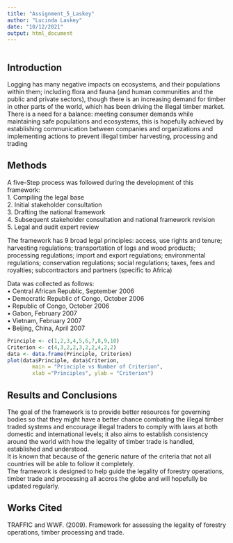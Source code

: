 ---
title: "Assignment_5_Laskey"
author: "Lucinda Laskey"
date: "10/12/2021"
output: html_document
---

```{include=FALSE}
```

## Introduction

Logging has many negative impacts on ecosystems, and their populations within them; including flora and fauna (and human communities and the public and private sectors), though there is an increasing demand for timber in other parts of the world, which has been driving the illegal timber market.     
There is a need for a balance: meeting consumer demands while maintaining safe populations and ecosystems, this is hopefully achieved by establishing communication between companies and organizations and implementing actions to  prevent illegal timber harvesting, processing and trading

## Methods 

A five-Step process was followed during the development of this framework:   
1. Compiling the legal base   
2. Initial stakeholder consultation    
3. Drafting the national framework     
4. Subsequent stakeholder consultation and national framework revision     
5. Legal and audit expert review    
   
The framework has 9 broad legal principles: access, use rights and tenure; harvesting regulations; transportation of logs and wood products; processing regulations; import and export regulations; environmental regulations; conservation regulations; social regulations; taxes, fees and royalties; subcontractors and partners (specific to Africa)  
   
Data was collected as follows:  
• Central African Republic, September 2006   
• Democratic Republic of Congo, October 2006   
• Republic of Congo, October 2006   
• Gabon, February 2007   
• Vietnam, February 2007   
• Beijing, China, April 2007  

```{r}
Principle <- c(1,2,3,4,5,6,7,8,9,10)
Criterion <- c(4,3,2,2,3,2,2,4,2,2)
data <- data.frame(Principle, Criterion)      
plot(data$Principle, data$Criterion,
        main = "Principle vs Number of Criterion", 
        xlab ="Principles", ylab = "Criterion")
```

## Results and Conclusions 

The goal of the framework is to provide better resources for governing bodies so that they might have a better chance combating the illegal timber traded systems and encourage illegal traders to comply with laws at both domestic and international levels; it also aims to establish consistency around the world with how the legality of timber trade is handled, established and understood.   
It is known that because of the generic nature of the criteria that not all countries will be able to follow it completely.    
The framework is designed to help guide the legality of forestry operations, timber trade and processing all accros the globe and will hopefully be updated regularly.

## Works Cited
TRAFFIC and WWF. (2009). Framework for assessing the legality of forestry operations, timber processing and trade.

